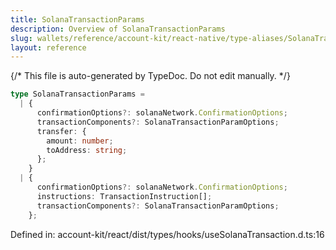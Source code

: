 ```yaml
---
title: SolanaTransactionParams
description: Overview of SolanaTransactionParams
slug: wallets/reference/account-kit/react-native/type-aliases/SolanaTransactionParams
layout: reference
---
```


{/* This file is auto-generated by TypeDoc. Do not edit manually. */}

```ts
type SolanaTransactionParams =
  | {
      confirmationOptions?: solanaNetwork.ConfirmationOptions;
      transactionComponents?: SolanaTransactionParamOptions;
      transfer: {
        amount: number;
        toAddress: string;
      };
    }
  | {
      confirmationOptions?: solanaNetwork.ConfirmationOptions;
      instructions: TransactionInstruction[];
      transactionComponents?: SolanaTransactionParamOptions;
    };
```

Defined in: account-kit/react/dist/types/hooks/useSolanaTransaction.d.ts:16
